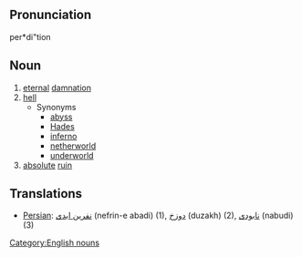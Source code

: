 ==Pronunciation==
per*di"tion

==Noun==
# [[eternal]] [[damnation]]
# [[hell]]
#* Synonyms
#** [[abyss]]
#** [[Hades]]
#** [[inferno]]
#** [[netherworld]]
#** [[underworld]]
# [[absolute]] [[ruin]]

[[Category:English nouns]]

==Translations==

*[[Persian]]: [[نفرین ابدی]] (nefrin-e abadi) (1), [[دوزخ]] (duzakh) (2), [[نابودی]] (nabudi) (3)